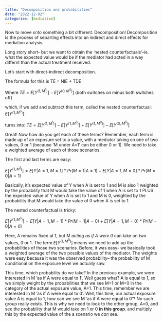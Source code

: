 ```yaml
---
title: "Decomposition and probabilities"
date: "2022-12-02"
categories: [mediation]
---
```


Now to move onto something a bit different. Decomposition! Decomposition is the process of separting effects into an indirect and direct effects for mediation analysis.

Long story short- but we want to obtain the 'nested counterfactuals'--ie. what the expected value would be if the mediator had acted in a way differnt than the actual treatment received.

Let's start with direct-indirect decomposition.

The formula for this is TE = NIE + TDE

Where $TE=E[Y^{(1,M^1)}]-E[Y^{(0,M^0)}]$ (both switches on minus both switches off)

which, if we add and subtract this term, called the nested counterfactual: $E[Y^{(1,M^0)}]$

turns into: $TE=E[Y^{(1,M^1)}]-E[Y^{(1,M^0)}] + E[Y^{(1,M^0)}]-E[Y^{(0,M^0)}]$

Great! Now how do you get each of these terms? Remember, each term is made up of an exposure set to a value, with a mediator taking on one of two values, 0 or 1 (because 'M under A=1' can be either 0 or 1). We need to take a weighted average of each of those scenarios.

The first and last terms are easy:

$E[Y^{(1,M^1)}]=E[Y|A=1,M=1]*Pr(M=1|A=1) + E[Y|A=1,M=0]*Pr(M=0|A=1)$

Basically, it's expected value of Y when A is set to 1 and M is also 1 weighted by the probability that M would take the value of 1 when A is set to 1 PLUS the expected value of Y when A is set to 1 and M is 0, weighted by the probability that M would take the value of 0 when A is set to 1.

The nested counterfactual is tricky:

$E[Y^{(1,M^0)}]=E[Y|A=1,M=1]*Pr(M=1|A=0)+E[Y|A=1,M=0]*Pr(M=0|A=0)$

Here, A remains fixed at 1, but M *acting as if A were 0* can take on two values, 0 or 1. The term $E[Y^{(1,M^0)}]$ means we need to add up the probabilities of those two scenarios. Before, it was easy- we basically took a weighted average of the two possible values of the mediator. The weights were easy because it was the observed probability-- the probability of M conditional on the exposure level we actually saw.

This time, which probability do we take? In the previous example, we were interested in M 'as if A were equal to 1'. Well guess what? A is equal to 1, so we simply weight by the probabilities that we see M=1 or M=0 in the category of the actual exposure value, A=1. This time, remember we are interested in M 'as if A were equal to 0'. Well, this time, our actual exposure value A is equal to 1, how can we see M 'as if A were equal to 0'? No such group really exists. This is why we need to look to the other group, A=0, and see the probability that M would take on 1 or 0 **in this group**. and multiply this by the expected value of the a scenario we *can* see.
